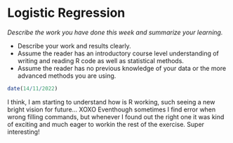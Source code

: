 # Logistic Regression

*Describe the work you have done this week and summarize your learning.*

- Describe your work and results clearly. 
- Assume the reader has an introductory course level understanding of writing and reading R code as well as statistical methods.
- Assume the reader has no previous knowledge of your data or the more advanced methods you are using.

```r
date(14/11/2022)
```
I think, I am starting to understand how is R working,  such seeing a new bright vision for future... XOXO 
Eventhough sometimes I find error when wrong filling commands, but whenever I found out the right one it was kind of exciting and much eager to workin the rest of the exercise. Super interesting!